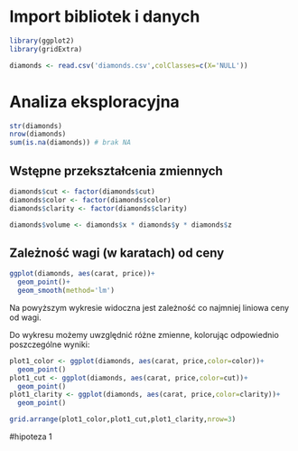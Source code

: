 # Import bibliotek i danych

```r
library(ggplot2)
library(gridExtra)

diamonds <- read.csv('diamonds.csv',colClasses=c(X='NULL'))
```

# Analiza eksploracyjna

```r
str(diamonds)
nrow(diamonds)
sum(is.na(diamonds)) # brak NA
```

## Wstępne przekształcenia zmiennych

```r
diamonds$cut <- factor(diamonds$cut)
diamonds$color <- factor(diamonds$color)
diamonds$clarity <- factor(diamonds$clarity)

diamonds$volume <- diamonds$x * diamonds$y * diamonds$z

```

## Zależność wagi (w karatach) od ceny

```r
ggplot(diamonds, aes(carat, price))+
  geom_point()+
  geom_smooth(method='lm')
```

Na powyższym wykresie widoczna jest zależność co najmniej liniowa ceny od wagi.

Do wykresu możemy uwzględnić różne zmienne, kolorując odpowiednio poszczególne wyniki:

```r

plot1_color <- ggplot(diamonds, aes(carat, price,color=color))+
  geom_point()
plot1_cut <- ggplot(diamonds, aes(carat, price,color=cut))+
  geom_point()
plot1_clarity <- ggplot(diamonds, aes(carat, price,color=clarity))+
  geom_point()

grid.arrange(plot1_color,plot1_cut,plot1_clarity,nrow=3)
```

#hipoteza 1
